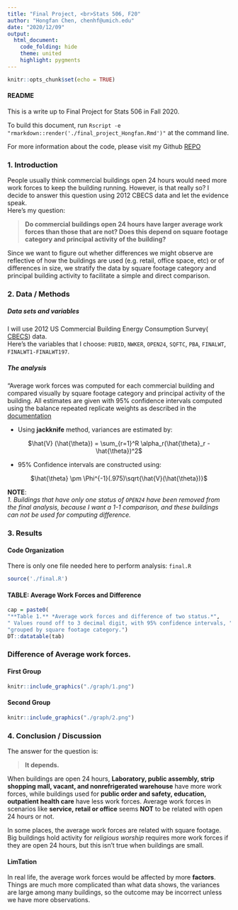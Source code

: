 ---
title: "Final Project, <br>Stats 506, F20"
author: "Hongfan Chen, chenhf@umich.edu"
date: "2020/12/09"
output: 
  html_document:
    code_folding: hide
    theme: united
    highlight: pygments
---

```{r setup, include=FALSE}
knitr::opts_chunk$set(echo = TRUE)
```

#### README

This is a write up to Final Project for Stats 506 in Fall 2020.

To build this document, run 
`Rscript -e "rmarkdown::render('./final_project_Hongfan.Rmd')"` at the command line.    
  
For more information about the code, please visit my Github 
[REPO](https://github.com/HongfanChen/Stats506_final_project)

### 1. Introduction

People usually think commercial buildings open 24 hours would need more work forces to keep the building running. However, is that really so? I decide to answer this question using 2012 CBECS data and let the evidence speak.  
Here's my question:

> **Do commercial buildings open 24 hours have larger average work forces than those that are not?  Does this depend on square footage category and principal activity of the building?**    
    
  Since we want to figure out whether differences we might observe are reflective of how the buildings are used (e.g. retail, office space, etc) or of differences in size, we stratify the data by square footage category and principal building activity to facilitate a simple and direct comparison.
  
### 2. Data / Methods

##### Data sets and variables

I will use 2012 US Commercial Building Energy Consumption Survey(
[CBECS](https://www.eia.gov/consumption/commercial/data/2012/index.php?view=microdata)) data.    
Here's the variables that I choose: `PUBID`, `NWKER`, `OPEN24`, `SQFTC`, `PBA`, `FINALWT`, `FINALWT1-FINALWT197`.  

##### The analysis

“Average work forces was computed for each commercial building and compared visually by square footage category and principal activity of the building. All estimates are given with 95% confidence intervals computed using the balance repeated replicate weights as described in the [documentation](https://www.eia.gov/consumption/commercial/data/2012/pdf/user_guide_public_use_aug2016.pdf)  

*  Using **jackknife** method, variances are estimated by:  

<center>
$\hat{V} (\hat{\theta}) = \sum_{r=1}^R \alpha_r(\hat{\theta}_r - \hat{\theta})^2$
</center>
  
*  95% Confidence intervals are constructed using:  
    
<center>
$\hat{\theta} \pm \Phi^{-1}(.975)\sqrt{\hat{V}(\hat{\theta})}$
</center>

**NOTE**:  
*1. Buildings that have only one status of `OPEN24` have been removed from the final analysis, because I want a 1-1 comparison, and these buildings can not be used for computing difference.*

### 3. Results

#### Code Organization

There is only one file needed here to perform analysis: `final.R`

```{r analysis, message = FALSE, warning=FALSE}
source('./final.R')
```

#### TABLE: Average Work Forces and Difference

```{r complete_table, fig.cap = cap}
cap = paste0(
"**Table 1.** *Average work forces and difference of two status.*",
" Values round off to 3 decimal digit, with 95% confidence intervals, ",
"grouped by square footage category.")
DT::datatable(tab)
```

### Difference of Average work forces. {.tabset .tabset-fade .tabset-pills}

#### First Group

```{r plot_1}
knitr::include_graphics("./graph/1.png")
```

#### Second Group

```{r plot_2}
knitr::include_graphics("./graph/2.png")
```

### 4. Conclusion / Discussion

The answer for the question is:

> **It depends.**

When buildings are open 24 hours, **Laboratory, public assembly, strip shopping mall, vacant, and nonrefrigerated warehouse** have more work forces, while buildings used for **public order and safety, education, outpatient health care** have less work forces. Average work forces in scenarios like **service, retail or office** seems **NOT** to be related with open 24 hours or not.

In some places, the average work forces are related with square footage. Big buildings hold activity for *religious worship* requires more work forces if they are open 24 hours, but this isn't true when buildings are small.
  
#### **LimTation**

In real life, the average work forces would be affected by more **factors**. Things are much more complicated than what data shows, the variances are large among many buildings, so the outcome may be incorrect unless we have more observations.